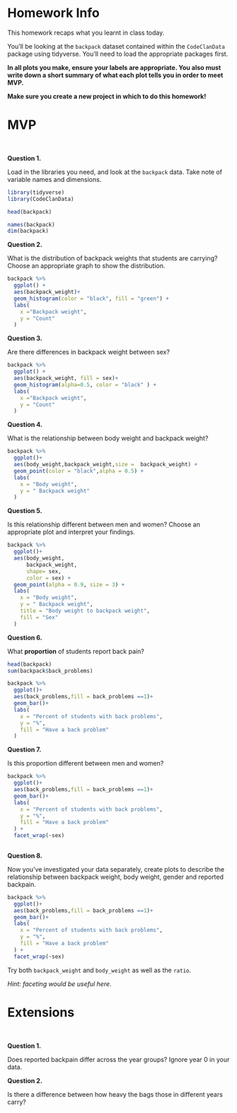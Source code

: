 
# Homework Info

This homework recaps what you learnt in class today. 

You'll be looking at the `backpack` dataset contained within the `CodeClanData` package using tidyverse. You'll need to load the appropriate packages first.     

**In all plots you make, ensure your labels are appropriate. You also must write down a short summary of what each plot tells you in order to meet MVP.**  

**Make sure you create a new project in which to do this homework!**


# MVP

<br>

**Question 1.**  

Load in the libraries you need, and look at the `backpack` data. Take note of variable names and dimensions.   
```r
library(tidyverse)
library(CodeClanData)
```
```r
head(backpack)
```
```r
names(backpack)
dim(backpack)
```


**Question 2.**

What is the distribution of backpack weights that students are carrying? Choose an appropriate graph to show the distribution. 
```r
backpack %>% 
  ggplot() +
  aes(backpack_weight)+
  geom_histogram(color = "black", fill = "green") +
  labs(
    x ="Backpack weight",
    y = "Count"
  )
```


**Question 3.**  

Are there differences in backpack weight between sex?   
```r
backpack %>% 
  ggplot() +
  aes(backpack_weight, fill = sex)+
  geom_histogram(alpha=0.5, color = "black" ) +
  labs(
    x ="Backpack weight",
    y = "Count"
  )
```



**Question 4.**  

What is the relationship between body weight and backpack weight?
```r
backpack %>% 
  ggplot()+
  aes(body_weight,backpack_weight,size =  backpack_weight) +
  geom_point(color = "black",alpha = 0.5) + 
  labs(
    x = "Body weight",
    y = " Backpack weight"
  )
```



**Question 5.**  

Is this relationship different between men and women? Choose an appropriate plot and interpret your findings.  
```r
backpack %>% 
  ggplot()+
  aes(body_weight,
      backpack_weight,
      shape= sex,
      color = sex) +
  geom_point(alpha = 0.9, size = 3) + 
  labs(
    x = "Body weight",
    y = " Backpack weight",
    title = "Body weight to backpack weight",
    fill = "Sex"
  )
```


**Question 6.**  

What **proportion** of students report back pain?   
```r
head(backpack)
sum(backpack$back_problems)
```

```r
backpack %>%
  ggplot()+
  aes(back_problems,fill = back_problems ==1)+
  geom_bar()+
  labs(
    x = "Percent of students with back problems",
    y = "%",
    fill = "Have a back problem"
  )
```


**Question 7.**  

Is this proportion different between men and women? 
```r
backpack %>%
  ggplot()+
  aes(back_problems,fill = back_problems ==1)+
  geom_bar()+
  labs(
    x = "Percent of students with back problems",
    y = "%",
    fill = "Have a back problem"
  ) +
  facet_wrap(~sex)
  
```


**Question 8.**  

Now you've investigated your data separately, create plots to describe the relationship between backpack weight, body weight, gender and reported backpain.
```r
backpack %>%
  ggplot()+
  aes(back_problems,fill = back_problems ==1)+
  geom_bar()+
  labs(
    x = "Percent of students with back problems",
    y = "%",
    fill = "Have a back problem"
  ) +
  facet_wrap(~sex)
```

Try both `backpack_weight` and `body_weight` as well as the `ratio`.   

*Hint: faceting would be useful here*.   

# Extensions

<br>

**Question 1.** 

Does reported backpain differ across the year groups? Ignore year 0 in your data.  


**Question 2.** 

Is there a difference between how heavy the bags those in different years carry?


